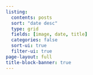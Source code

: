 ```yaml
---
listing:
  contents: posts
  sort: "date desc"
  type: grid
  fields: [image, date, title]
  categories: false
  sort-ui: true
  filter-ui: true
page-layout: full
title-block-banner: true
---
```



